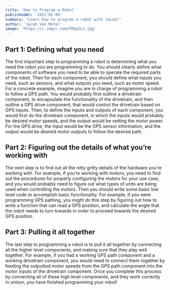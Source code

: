 ```yaml
---
title: 'How to Program a Robot'
publishedAt: '2022-02-09'
summary: "Learn how to program a robot with Jacob!"
author: 'Jacob Van Meter'
image: 'https://i.imgur.com/FRkp1Ln.jpg'
---
```


## Part 1: Defining what you need
The first important step to programming a robot is determining what you need the robot you are programming to do. You should clearly define what components of software you need to be able to operate the required parts of the robot. Then for each component, you should define what inputs you need, such as sensors, and what outputs you need, such as motor speed. For a concrete example, imagine you are in charge of programming a robot to follow a GPS path. You would probably first outline a drivetrain component, to encapsulate the functionality of the drivetrain, and then outline a GPS drive component, that would control the drivetrain based on GPS inputs. Then, to define the inputs and outputs of each component, you would first do the drivetrain component, in which the inputs would probably be desired motor speeds, and the output would be setting the motor power. For the GPS drive, the input would be the GPS sensor information, and the output would be desired motor outputs to follow the desired path.

## Part 2: Figuring out the details of what you’re working with
The next step is to find out all the nitty gritty details of the hardware you’re working with. For example, if you’re working with motors, you need to find out the procedures for properly configuring the motors for your use case, and you would probably need to figure out what types of units are being used when controlling the motors. Then you should write some basic low level code to accomplish basic functionality. For example, if you were programming GPS pathing, you might do this step by figuring out how to write a function that can read a GPS position, and calculate the angle that the robot needs to turn towards in order to proceed towards the desired GPS position.

## Part 3: Pulling it all together
The last step to programming a robot is to pull it all together by connecting all the higher level components, and making sure that they play well together. For example, if you had a working GPS path component and a working drivetrain component, you would need to connect them together by feeding the outputted motor speeds from the GPS path component into the motor inputs of the drivetrain component. Once you complete this process by connecting all of these high level components, and they work correctly in unison, you have finished programming your robot!
